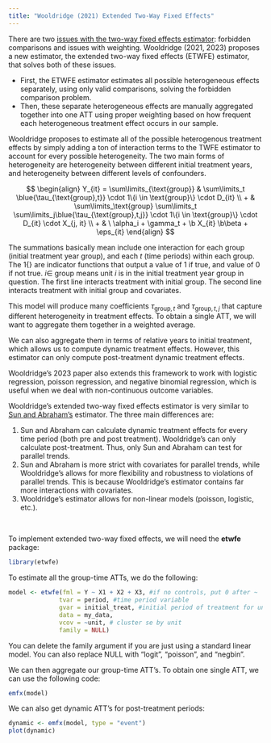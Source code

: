 ```yaml
---
title: "Wooldridge (2021) Extended Two-Way Fixed Effects"
---
```


There are two [issues with the two-way fixed effects estimator](twfestaggered.qmd): forbidden comparisons and issues with weighting. Wooldridge (2021, 2023) proposes a new estimator, the extended two-way fixed effects (ETWFE) estimator, that solves both of these issues.

-   First, the ETWFE estimator estimates all possible heterogeneous effects separately, using only valid comparisons, solving the forbidden comparison problem.
-   Then, these separate heterogeneous effects are manually aggregated together into one ATT using proper weighting based on how frequent each heterogeneous treatment effect occurs in our sample.

Wooldridge proposes to estimate all of the possible heterogenous treatment effects by simply adding a ton of interaction terms to the TWFE estimator to account for every possible heterogeneity. The two main forms of heterogeneity are heterogeneity between different initial treatment years, and heterogeneity between different levels of confounders.

$$
\begin{align}
Y_{it} = \sum\limits_{\text{group}} & \sum\limits_t \blue{\tau_{\text{group},t}} \cdot 1\{i \in \text{group}\} \cdot D_{it} \\
+ & \sum\limits_\text{group} \sum\limits_t \sum\limits_j\blue{\tau_{\text{group},t,j}} \cdot 1\{i \in \text{group}\} \cdot D_{it} \cdot X_{j, it} \\ + & \  \alpha_i + \gamma_t + \b X_{it} \b\beta + \eps_{it}
\end{align}
$$

::: small
The summations basically mean include one interaction for each group (initial treatment year group), and each $t$ (time periods) within each group. The $1\{\}$ are indicator functions that output a value of 1 if true, and value of 0 if not true. $i \in$ group means unit $i$ is in the initial treatment year group in question. The first line interacts treatment with initial group. The second line interacts treatment with initial group and covariates.
:::

This model will produce many coefficients $\tau_{\text{group}, t}$ and $\tau_{\text{group}, t, j}$ that capture different heterogeneity in treatment effects. To obtain a single ATT, we will want to aggregate them together in a weighted average.

We can also aggregate them in terms of relative years to initial treatment, which allows us to compute dynamic treatment effects. However, this estimator can only compute post-treatment dynamic treatment effects.

Wooldridge's 2023 paper also extends this framework to work with logistic regression, poisson regression, and negative binomial regression, which is useful when we deal with non-continuous outcome variables.

Wooldridge's extended two-way fixed effects estimator is very similar to [Sun and Abraham's](sunab.qmd) estimator. The three main differences are:

1.  Sun and Abraham can calculate dynamic treatment effects for every time period (both pre and post treatment). Wooldridge's can only calculate post-treatment. Thus, only Sun and Abraham can test for parallel trends.
2.  Sun and Abraham is more strict with covariates for parallel trends, while Wooldridge's allows for more flexibility and robustness to violations of parallel trends. This is because Wooldridge's estimator contains far more interactions with covariates.
3.  Wooldridge's estimator allows for non-linear models (poisson, logistic, etc.).

<br />

To implement extended two-way fixed effects, we will need the **etwfe** package:

```r
library(etwfe)
```

To estimate all the group-time ATTs, we do the following:

```r
model <- etwfe(fml = Y ~ X1 + X2 + X3, #if no controls, put 0 after ~
              tvar = period, #time period variable
              gvar = initial_treat, #initial period of treatment for unit
              data = my_data,
              vcov = ~unit, # cluster se by unit
              family = NULL) 
```

::: small
You can delete the family argument if you are just using a standard linear model. You can also replace NULL with "logit", "poisson", and "negbin".
:::

We can then aggregate our group-time ATT's. To obtain one single ATT, we can use the following code:

```r
emfx(model)
```

We can also get dynamic ATT's for post-treatment periods:

```r
dynamic <- emfx(model, type = "event")
plot(dynamic)
```
